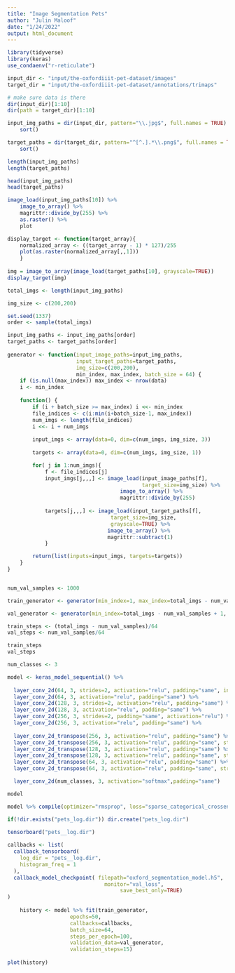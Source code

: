 ```yaml
---
title: "Image Segmentation Pets"
author: "Julin Maloof"
date: "1/24/2022"
output: html_document
---
```


```r
library(tidyverse)
library(keras)
use_condaenv("r-reticulate")
```

```r
input_dir <- "input/the-oxfordiiit-pet-dataset/images" 
target_dir = "input/the-oxfordiiit-pet-dataset/annotations/trimaps" 

# make sure data is there
dir(input_dir)[1:10]
dir(path = target_dir)[1:10]
```

```r
input_img_paths = dir(input_dir, pattern="\\.jpg$", full.names = TRUE) %>% 
    sort() 

target_paths = dir(target_dir, pattern="^[^.].*\\.png$", full.names = TRUE) %>% 
    sort() 

length(input_img_paths)
length(target_paths)

head(input_img_paths)
head(target_paths)
```

```r
image_load(input_img_paths[10]) %>% 
    image_to_array() %>%
    magrittr::divide_by(255) %>%
    as.raster() %>%
    plot
```

```r
display_target <- function(target_array){
    normalized_array <- ((target_array - 1) * 127)/255
    plot(as.raster(normalized_array[,,1]))
    }
  
img = image_to_array(image_load(target_paths[10], grayscale=TRUE))
display_target(img)
```

```r
total_imgs <- length(input_img_paths)

img_size <- c(200,200)

set.seed(1337)
order <- sample(total_imgs)

input_img_paths <- input_img_paths[order]
target_paths <- target_paths[order]
  
generator <- function(input_image_paths=input_img_paths, 
                      input_target_paths=target_paths, 
                      img_size=c(200,200), 
                      min_index, max_index, batch_size = 64) {
    if (is.null(max_index)) max_index <- nrow(data)
    i <- min_index
    
    function() {
        if (i + batch_size >= max_index) i <<- min_index
        file_indices <- c(i:min(i+batch_size-1, max_index))
        num_imgs <- length(file_indices)
        i <<- i + num_imgs
        
        input_imgs <- array(data=0, dim=c(num_imgs, img_size, 3))
        
        targets <- array(data=0, dim=c(num_imgs, img_size, 1))

        for( j in 1:num_imgs){
            f <- file_indices[j]
            input_imgs[j,,,] <- image_load(input_image_paths[f], 
                                           target_size=img_size) %>%
                                    image_to_array() %>%
                                    magrittr::divide_by(255)
                        
            targets[j,,,] <- image_load(input_target_paths[f], 
                                 target_size=img_size,
                                 grayscale=TRUE) %>%
                                image_to_array() %>%
                                magrittr::subtract(1)
            }

        return(list(inputs=input_imgs, targets=targets))
    }
} 


num_val_samples <- 1000

train_generator <- generator(min_index=1, max_index=total_imgs - num_val_samples)

val_generator <- generator(min_index=total_imgs - num_val_samples + 1, max_index=total_imgs)

train_steps <- (total_imgs - num_val_samples)/64
val_steps <- num_val_samples/64

train_steps
val_steps
```

```r
num_classes <- 3

model <- keras_model_sequential() %>%
  
  layer_conv_2d(64, 3, strides=2, activation="relu", padding="same", input_shape= c(img_size, 3)) %>%
  layer_conv_2d(64, 3, activation="relu", padding="same") %>%
  layer_conv_2d(128, 3, strides=2, activation="relu", padding="same") %>%
  layer_conv_2d(128, 3, activation="relu", padding="same") %>%
  layer_conv_2d(256, 3, strides=2, padding="same", activation="relu") %>%
  layer_conv_2d(256, 3, activation="relu", padding="same") %>%
  
  layer_conv_2d_transpose(256, 3, activation="relu", padding="same") %>%
  layer_conv_2d_transpose(256, 3, activation="relu", padding="same", strides=2) %>%
  layer_conv_2d_transpose(128, 3, activation="relu", padding="same") %>%
  layer_conv_2d_transpose(128, 3, activation="relu", padding="same", strides=2) %>%
  layer_conv_2d_transpose(64, 3, activation="relu", padding="same") %>%
  layer_conv_2d_transpose(64, 3, activation="relu", padding="same", strides=2) %>%

  layer_conv_2d(num_classes, 3, activation="softmax",padding="same")

model
```

```r
model %>% compile(optimizer="rmsprop", loss="sparse_categorical_crossentropy")

if(!dir.exists("pets_log.dir")) dir.create("pets_log.dir")

tensorboard("pets__log.dir")
  
callbacks <- list(
  callback_tensorboard(
    log_dir = "pets__log.dir",
    histogram_freq = 1
  ), 
  callback_model_checkpoint( filepath="oxford_segmentation_model.h5",
                               monitor="val_loss", 
                                    save_best_only=TRUE)
)
  
    history <- model %>% fit(train_generator,
                    epochs=50,
                    callbacks=callbacks,
                    batch_size=64,
                    steps_per_epoch=100,
                    validation_data=val_generator,
                    validation_steps=15)                                        
            
plot(history)
```

